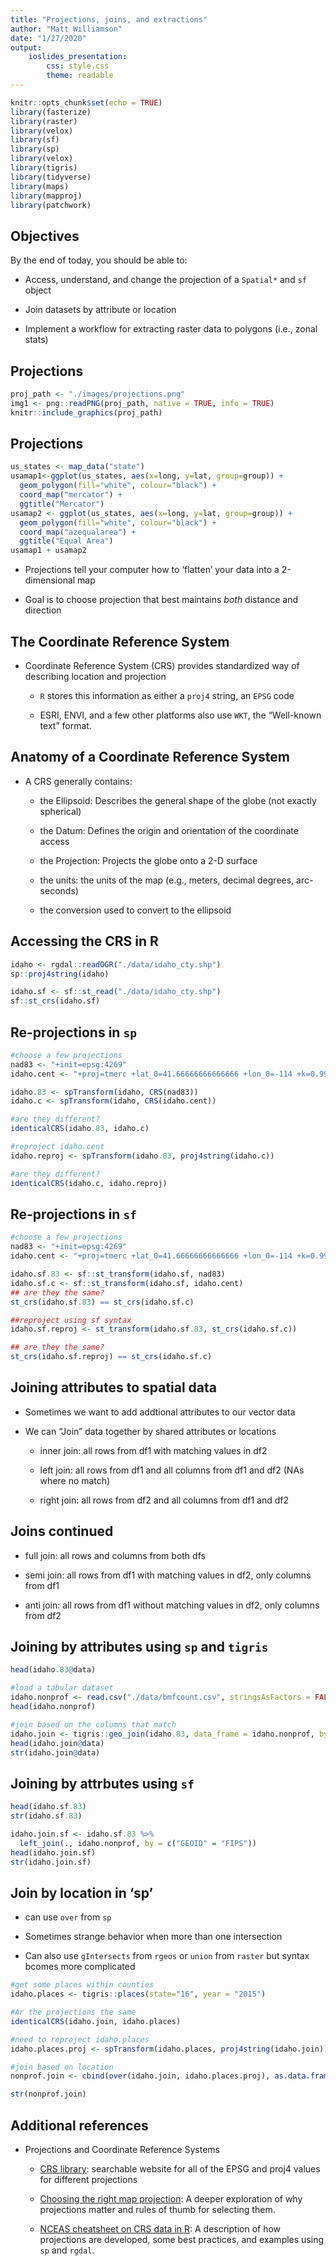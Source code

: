 ```yaml
---
title: "Projections, joins, and extractions"
author: "Matt Williamson"
date: "1/27/2020"
output: 
    ioslides_presentation:
        css: style.css
        theme: readable
---
```


```r
knitr::opts_chunk$set(echo = TRUE)
library(fasterize)
library(raster)
library(velox)
library(sf)
library(sp)
library(velox)
library(tigris)
library(tidyverse)
library(maps)
library(mapproj)
library(patchwork)
```

## Objectives
By the end of today, you should be able to:

- Access, understand, and change the projection of a `Spatial*` and `sf` object

- Join datasets by attribute or location

- Implement a workflow for extracting raster data to polygons (i.e., zonal stats)

## Projections
```r
proj_path <- "./images/projections.png"
img1 <- png::readPNG(proj_path, native = TRUE, info = TRUE)
knitr::include_graphics(proj_path)
```

## Projections
```r
us_states <- map_data("state")
usamap1<-ggplot(us_states, aes(x=long, y=lat, group=group)) +
  geom_polygon(fill="white", colour="black") + 
  coord_map("mercator") +
  ggtitle("Mercator")
usamap2 <- ggplot(us_states, aes(x=long, y=lat, group=group)) +
  geom_polygon(fill="white", colour="black") + 
  coord_map("azequalarea") +
  ggtitle("Equal Area")
usamap1 + usamap2
```


- Projections tell your computer how to 'flatten' your data into a 2-dimensional map

- Goal is to choose projection that best maintains *both* distance and direction

## The Coordinate Reference System

- Coordinate Reference System (CRS) provides standardized way of describing location and projection
  - `R` stores this information as either a `proj4` string, an `EPSG` code
  
  - ESRI, ENVI, and a few other platforms also use `WKT`, the "Well-known text" format.

## Anatomy of a Coordinate Reference System

- A CRS generally contains:
  
  - the Ellipsoid: Describes the general shape of the globe (not exactly spherical)
  
  - the Datum: Defines the origin and orientation of the coordinate access
  
  - the Projection: Projects the globe onto a 2-D surface
  
  - the units: the units of the map (e.g., meters, decimal degrees, arc-seconds)
  
  - the conversion used to convert to the ellipsoid

## Accessing the CRS in R
```r
idaho <- rgdal::readOGR("./data/idaho_cty.shp")
sp::proj4string(idaho)

idaho.sf <- sf::st_read("./data/idaho_cty.shp")
sf::st_crs(idaho.sf)

```

## Re-projections in `sp`
```r
#choose a few projections
nad83 <- "+init=epsg:4269"
idaho.cent <- "+proj=tmerc +lat_0=41.66666666666666 +lon_0=-114 +k=0.9999473679999999 +x_0=500000.0001016001 +y_0=0 +ellps=GRS80 +datum=NAD83 +to_meter=0.3048006096012192 +no_defs " 

idaho.83 <- spTransform(idaho, CRS(nad83))
idaho.c <- spTransform(idaho, CRS(idaho.cent))

#are they different?
identicalCRS(idaho.83, idaho.c)

#reproject idaho.cent
idaho.reproj <- spTransform(idaho.83, proj4string(idaho.c))

#are they different?
identicalCRS(idaho.c, idaho.reproj)
```
## Re-projections in `sf`
```r
#choose a few projections
nad83 <- "+init=epsg:4269"
idaho.cent <- "+proj=tmerc +lat_0=41.66666666666666 +lon_0=-114 +k=0.9999473679999999 +x_0=500000.0001016001 +y_0=0 +ellps=GRS80 +datum=NAD83 +to_meter=0.3048006096012192 +no_defs " 

idaho.sf.83 <- sf::st_transform(idaho.sf, nad83)
idaho.sf.c <- sf::st_transform(idaho.sf, idaho.cent)
## are they the same?
st_crs(idaho.sf.83) == st_crs(idaho.sf.c)

##reproject using sf syntax
idaho.sf.reproj <- st_transform(idaho.sf.83, st_crs(idaho.sf.c))

## are they the same?
st_crs(idaho.sf.reproj) == st_crs(idaho.sf.c)

```


## Joining attributes to spatial data

- Sometimes we want to add addtional attributes to our vector data

- We can "Join" data together by shared attributes or locations

  - inner join: all rows from df1 with matching values in df2
  
  - left join: all rows from df1 and all columns from df1 and df2 (NAs where no match)
  
  - right join: all rows from df2 and all columns from df1 and df2

## Joins continued  
  - full join: all rows and columns from both dfs
  
  - semi join: all rows from df1 with matching values in df2, only columns from df1
  
  - anti join: all rows from df1 without matching values in df2, only columns from df2

## Joining by attributes using `sp` and `tigris`
```r
head(idaho.83@data)

#load a tabular dataset
idaho.nonprof <- read.csv("./data/bmfcount.csv", stringsAsFactors = FALSE, colClasses = "character")
head(idaho.nonprof)

#join based on the columns that match
idaho.join <- tigris::geo_join(idaho.83, data_frame = idaho.nonprof, by_sp = "GEOID", by_df="FIPS", how="left")
head(idaho.join@data)
str(idaho.join@data)
```


## Joining by attrbutes using `sf`
```r
head(idaho.sf.83)
str(idaho.sf.83)

idaho.join.sf <- idaho.sf.83 %>% 
  left_join(., idaho.nonprof, by = c("GEOID" = "FIPS"))
head(idaho.join.sf)
str(idaho.join.sf)


```

## Join by location in 'sp'

- can use `over` from `sp`

- Sometimes strange behavior when more than one intersection

- Can also use `gIntersects` from `rgeos` or `union` from `raster` but syntax bcomes more complicated

```r
#get some places within counties
idaho.places <- tigris::places(state="16", year = "2015")

#Ar the projections the same
identicalCRS(idaho.join, idaho.places)

#need to reproject idaho.places
idaho.places.proj <- spTransform(idaho.places, proj4string(idaho.join))

#join based on location
nonprof.join <- cbind(over(idaho.join, idaho.places.proj), as.data.frame(idaho.join))

str(nonprof.join)

```


## Additional references
* Projections and Coordinate Reference Systems
  - [CRS library](https://spatialreference.org/ref/epsg/): searchable website for all of the EPSG and proj4 values for different projections
  
  - [Choosing the right map projection](https://source.opennews.org/articles/choosing-right-map-projection/): A deeper exploration of why projections matter and rules of thumb for selecting them.
  
  - [NCEAS cheatsheet on CRS data in R](https://www.nceas.ucsb.edu/~frazier/RSpatialGuides/OverviewCoordinateReferenceSystems.pdf): A description of how projections are developed, some best practices, and examples using `sp` and `rgdal`.
